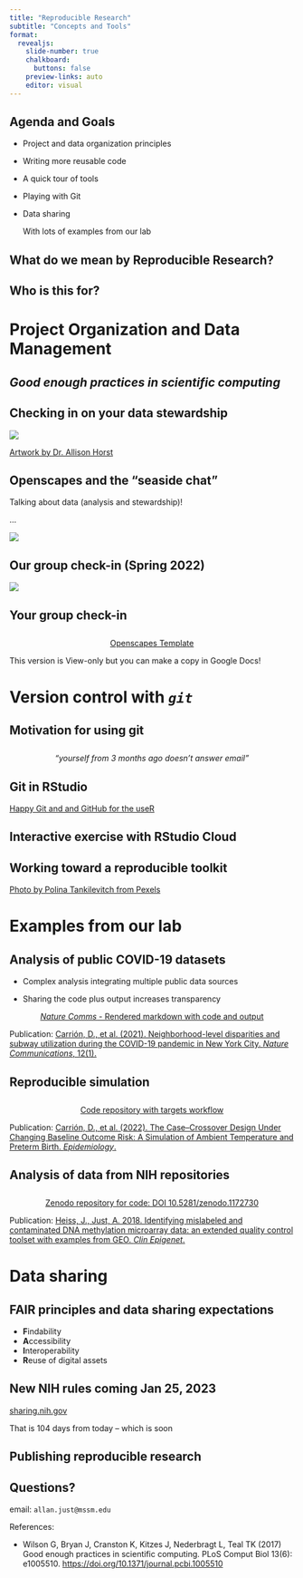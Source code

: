 ```yaml
---
title: "Reproducible Research"
subtitle: "Concepts and Tools"
format: 
  revealjs: 
    slide-number: true
    chalkboard: 
      buttons: false
    preview-links: auto
    editor: visual
---
```


## Agenda and Goals

-   Project and data organization principles

-   Writing more reusable code

-   A quick tour of tools

-   Playing with Git

-   Data sharing

    ::: aside
    With lots of examples from our lab
    :::

## What do we mean by Reproducible Research?

## Who is this for?

# Project Organization and Data Management

## *Good enough practices in scientific computing*

## Checking in on your data stewardship

![](images/horst-seaside-chats.png){fig-alt="cartoon of a group of scientists discussing data with laptop computers and whiteboard"}

::: footer
[Artwork by Dr. Allison Horst](https://github.com/allisonhorst/stats-illustrations#hello)
:::

## Openscapes and the "seaside chat"

Talking about data (analysis and stewardship)!

...

![](images/openscapes_hex_badge.png){fig-alt="hexagonal badge of the abstract Openscapes logo"}

## Our group check-in (Spring 2022)

![](images/justlab-openscapes-pathway-2022-screenshot.png){fig-alt="screenshot of a busy spreadsheet with notes on reproducibility"}

## Your group check-in

::: {style="text-align: center; margin-top: 2em"}
[Openscapes Template](https://docs.google.com/spreadsheets/d/14D5o9IG3UYmV_kxdUa1bqy1EYBF5iuD2i8b4jL3Tu5c/edit?usp=sharing){preview-link="true" style="text-align: center"}
:::

::: aside
This version is View-only but you can make a copy in Google Docs!
:::

# Version control with *`git`*

## Motivation for using git

::: {style="text-align: center; margin-top: 2em"}
*"yourself from 3 months ago doesn't answer email"*
:::

## Git in RStudio

[Happy Git and and GitHub for the useR](https://happygitwithr.com/)

## Interactive exercise with RStudio Cloud

## Working toward a reproducible toolkit {background="#43464B" background-image="images/pexels-polina-tankilevitch-3872373.jpg" fig-alt="a salad bowl filled with a nice mix of different foods"}

::: aside
[Photo by Polina Tankilevitch from Pexels](https://www.pexels.com/photo/photo-of-sliced-vegetables-on-ceramic-plate-3872373/)
:::

# Examples from our lab

## Analysis of public COVID-19 datasets

-   Complex analysis integrating multiple public data sources

-   Sharing the code plus output increases transparency

::: {style="text-align: center; margin-top: 1em"}
[*Nature Comms* - Rendered markdown with code and output](https://justlab.github.io/COVID_19_admin_disparities/code/NYC_COVID_Disparities.html){preview-link="true" style="text-align: center"}
:::

::: footer
Publication: [Carrión, D., et al. (2021). Neighborhood-level disparities and subway utilization during the COVID-19 pandemic in New York City. *Nature Communications*, 12(1).](https://doi.org/10.1038/s41467-021-24088-7)
:::

## Reproducible simulation

::: {style="text-align: center; margin-top: 2em"}
[Code repository with targets workflow](https://github.com/justlab/casecrossover_preterm_simulation){style="text-align: center"}
:::

::: footer
Publication: [Carrión, D., et al. (2022). The Case--Crossover Design Under Changing Baseline Outcome Risk: A Simulation of Ambient Temperature and Preterm Birth. *Epidemiology*.](https://doi.org/10.1097/EDE.0000000000001477)
:::

## Analysis of data from NIH repositories

::: {style="text-align: center; margin-top: 2em"}
[Zenodo repository for code: DOI 10.5281/zenodo.1172730](https://doi.org/10.5281/zenodo.1172730){style="text-align: center"}
:::

::: footer
Publication: [Heiss, J., Just, A. 2018. Identifying mislabeled and contaminated DNA methylation microarray data: an extended quality control toolset with examples from GEO. *Clin Epigenet*.](https://doi.org/10.1186/s13148-018-0504-1)
:::

# Data sharing

## FAIR principles and data sharing expectations

::: incremental
-   **F**indability
-   **A**ccessibility
-   **I**nteroperability
-   **R**euse of digital assets
:::

## New NIH rules coming Jan 25, 2023

[sharing.nih.gov](https://sharing.nih.gov/) 

::: aside 
That is 104 days from today -- which is soon 
:::

## Publishing reproducible research

## Questions?

email: `allan.just@mssm.edu`

References:

-   Wilson G, Bryan J, Cranston K, Kitzes J, Nederbragt L, Teal TK (2017) Good enough practices in scientific computing. PLoS Comput Biol 13(6): e1005510. <https://doi.org/10.1371/journal.pcbi.1005510>
